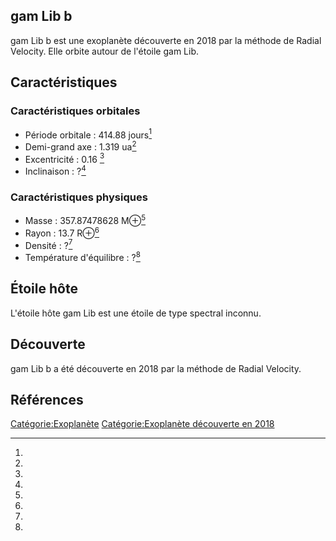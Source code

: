 == gam Lib b ==

{{Infobox Exoplanète
| nom = gam Lib b
| image = 
| légende = 
| étoile = gam Lib
| constellation = 
| ascension_droite = 
| déclinaison = 
| distance = ?
| type_spectral = ?
| masse = 357.87478628 M⊕<ref></ref>
| rayon = 13.7 R⊕<ref></ref>
| densité = ?<ref></ref>
| gravité = ?<ref></ref>
| température = ?<ref></ref>
| période = 414.88 j<ref></ref>
| demi_grand_axe = 1.319 ua<ref></ref>
| excentricité = 0.16 <ref></ref>
| inclinaison = ?<ref></ref>
| méthode_découverte = Radial Velocity
| date_découverte = 2018
| statut = Confirmée
}}

gam Lib b est une exoplanète découverte en 2018 par la méthode de Radial Velocity. Elle orbite autour de l'étoile gam Lib.

== Caractéristiques ==

=== Caractéristiques orbitales ===
* Période orbitale : 414.88 jours<ref></ref>
* Demi-grand axe : 1.319 ua<ref></ref>
* Excentricité : 0.16 <ref></ref>
* Inclinaison : ?<ref></ref>

=== Caractéristiques physiques ===
* Masse : 357.87478628 M⊕<ref></ref>
* Rayon : 13.7 R⊕<ref></ref>
* Densité : ?<ref></ref>
* Température d'équilibre : ?<ref></ref>

== Étoile hôte ==

{{Infobox Étoile
| nom = gam Lib
| image = 
| légende = 
| constellation = 
| ascension_droite = 
| déclinaison = 
| distance = ?
| type_spectral = ?
| magnitude_absolue = 
| magnitude_apparente = 
| masse = ?<ref></ref>
| rayon = ?<ref></ref>
| température = ?<ref></ref>
| métallicité = ?<ref></ref>
| âge = ?<ref></ref>
}}

L'étoile hôte gam Lib est une étoile de type spectral inconnu.

== Découverte ==

gam Lib b a été découverte en 2018 par la méthode de Radial Velocity.

== Références ==
<references />

[[Catégorie:Exoplanète]]
[[Catégorie:Exoplanète découverte en 2018]]
